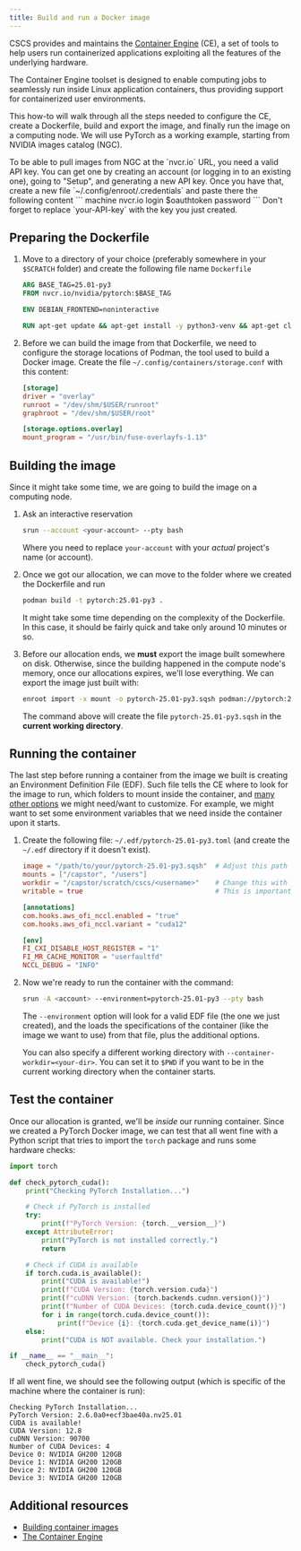 ```yaml
---
title: Build and run a Docker image
---
```



CSCS provides and maintains the [Container Engine](https://docs.cscs.ch/software/container-engine/) (CE), a set of tools to help users run containerized applications exploiting all the features of the underlying hardware.

<Aside type="note">
The Container Engine toolset is designed to enable computing jobs to seamlessly run inside Linux application containers, thus providing support for containerized user environments.
</Aside>

This how-to will walk through all the steps needed to configure the CE, create a Dockerfile, build and export the image, and finally run the image on a computing node. We will use PyTorch as a working example, starting from NVIDIA images catalog (NGC).

<Aside type="caution">
To be able to pull images from NGC at the `nvcr.io` URL, you need a valid API key. You can get one by creating an account (or logging in to an existing one), going to "Setup", and generating a new API key.
Once you have that, create a new file `~/.config/enroot/.credentials` and paste there the following content
```
machine nvcr.io login $oauthtoken password <your-API-key>
```
Don't forget to replace `your-API-key` with the key you just created.
</Aside>

## Preparing the Dockerfile

<Steps>

1. Move to a directory of your choice (preferably somewhere in your `$SCRATCH` folder) and create the following file name `Dockerfile`

    ```dockerfile
    ARG BASE_TAG=25.01-py3
    FROM nvcr.io/nvidia/pytorch:$BASE_TAG

    ENV DEBIAN_FRONTEND=noninteractive

    RUN apt-get update && apt-get install -y python3-venv && apt-get clean && rm -rf /var/lib/apt/lists/*
    ```

2. Before we can build the image from that Dockerfile, we need to configure the storage locations of Podman, the tool used to build a Docker image. Create the file `~/.config/containers/storage.conf` with this content:

    ```toml
    [storage]
    driver = "overlay"
    runroot = "/dev/shm/$USER/runroot"
    graphroot = "/dev/shm/$USER/root"

    [storage.options.overlay]
    mount_program = "/usr/bin/fuse-overlayfs-1.13"
    ```

</Steps>

## Building the image
Since it might take some time, we are going to build the image on a computing node.

<Steps>

1. Ask an interactive reservation

    ```bash
    srun --account <your-account> --pty bash
    ```

    Where you need to replace `your-account` with your *actual* project's name (or account).

2. Once we got our allocation, we can move to the folder where we created the Dockerfile and run

    ```bash
    podman build -t pytorch:25.01-py3 .
    ```

    It might take some time depending on the complexity of the Dockerfile. In this case, it should be fairly quick and take only around 10 minutes or so.


3. Before our allocation ends, we **must** export the image built somewhere on disk. Otherwise, since the building happened in the compute node's memory, once our allocations expires, we'll lose everything. We can export the image just built with:

    ```bash
    enroot import -x mount -o pytorch-25.01-py3.sqsh podman://pytorch:25.01-py3-venv
    ```

    The command above will create the file `pytorch-25.01-py3.sqsh` in the **current working directory**.

</Steps>

## Running the container
The last step before running a container from the image we built is creating an Environment Definition File (EDF).
Such file tells the CE where to look for the image to run, which folders to mount inside the container, and [many other options](https://docs.cscs.ch/software/container-engine/edf/) we might need/want to customize.
For example, we might want to set some environment variables that we need inside the container upon it starts.

<Steps>

1. Create the following file: `~/.edf/pytorch-25.01-py3.toml` (and create the `~/.edf` directory if it doesn't exist).

    ```toml
    image = "/path/to/your/pytorch-25.01-py3.sqsh"  # Adjust this path
    mounts = ["/capstor", "/users"]
    workdir = "/capstor/scratch/cscs/<username>"    # Change this with your username
    writable = true                                 # This is important if we want to be able to modify the container while running it

    [annotations]
    com.hooks.aws_ofi_nccl.enabled = "true"
    com.hooks.aws_ofi_nccl.variant = "cuda12"

    [env]
    FI_CXI_DISABLE_HOST_REGISTER = "1"
    FI_MR_CACHE_MONITOR = "userfaultfd"
    NCCL_DEBUG = "INFO"
    ```

2. Now we're ready to run the container with the command:

    ```bash
    srun -A <account> --environment=pytorch-25.01-py3 --pty bash
    ```

    The `--environment` option will look for a valid EDF file (the one we just created), and the loads the specifications of the container (like the image we want to use) from that file, plus the additional options.

    You can also specify a different working directory with `--container-workdir=<your-dir>`. You can set it to `$PWD` if you want to be in the current working directory when the container starts.

</Steps>

## Test the container
Once our allocation is granted, we'll be *inside* our running container.
Since we created a PyTorch Docker image, we can test that all went fine with a Python script that tries to import the `torch` package and runs some hardware checks:

```python
import torch

def check_pytorch_cuda():
    print("Checking PyTorch Installation...")

    # Check if PyTorch is installed
    try:
        print(f"PyTorch Version: {torch.__version__}")
    except AttributeError:
        print("PyTorch is not installed correctly.")
        return

    # Check if CUDA is available
    if torch.cuda.is_available():
        print("CUDA is available!")
        print(f"CUDA Version: {torch.version.cuda}")
        print(f"cuDNN Version: {torch.backends.cudnn.version()}")
        print(f"Number of CUDA Devices: {torch.cuda.device_count()}")
        for i in range(torch.cuda.device_count()):
            print(f"Device {i}: {torch.cuda.get_device_name(i)}")
    else:
        print("CUDA is NOT available. Check your installation.")

if __name__ == "__main__":
    check_pytorch_cuda()
```

If all went fine, we should see the following output (which is specific of the machine where the container is run):
```
Checking PyTorch Installation...
PyTorch Version: 2.6.0a0+ecf3bae40a.nv25.01
CUDA is available!
CUDA Version: 12.8
cuDNN Version: 90700
Number of CUDA Devices: 4
Device 0: NVIDIA GH200 120GB
Device 1: NVIDIA GH200 120GB
Device 2: NVIDIA GH200 120GB
Device 3: NVIDIA GH200 120GB
```

## Additional resources
- [Building container images](https://docs.cscs.ch/build-install/containers/)
- [The Container Engine](https://docs.cscs.ch/software/container-engine/)
